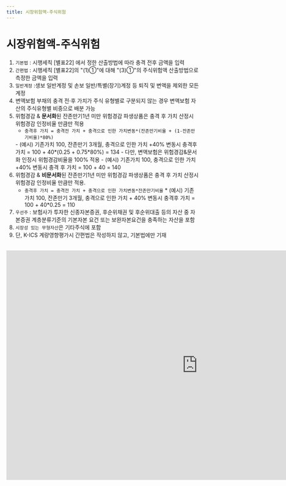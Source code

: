 ```yaml
---
title: 시장위험액-주식위험
---
```

# 시장위험액-주식위험

<Accordion multiple activeIndex={[]}>
<AccordionTab header="[작성 요령]">

1. `기본법` : 시행세칙 [별표22] <OverlayDemo id = "443"/> 에서 정한 산출방법에 따라 충격 전후 금액을 입력
2. `간편법` : 시행세칙 [별표22]의 <OverlayDemo id = "416_나"/>"(1)①"에 대해 <OverlayDemo id = "416_나"/>"(3)①"의 주식위험액 산출방법으로 측정한 금액을 입력
3. `일반계정` :생보 일반계정 및 손보 일반/특별(장기)계정 등 퇴직 및 변액을 제외한 모든 계정
4. 변액보험 부채의 충격 전·후 가치가 주식 유형별로 구분되지 않는 경우 변액보험 자산의 주식유형별 비중으로 배분 가능
5. 위험경감 & **문서화**된 잔존만기1년 미만 위험경감 파생상품은 충격 후 가치 산정시 위험경감 인정비율 만큼만 적용
    - `충격후 가치 = 충격전 가치 + 충격으로 인한 가치변동*(잔존만기비율 + (1-잔존만기비율)*80%)`
     <SubText>
     - (예시) 기존가치 100, 잔존만기 3개월, 충격으로 인한 가치 +40% 변동시 충격후 가치 = 100 + 40*(0.25 + 0.75*80%)  = 134
     - 다만, 변액보험은 위험경감&문서화 인정시 위험경감비율을 100% 적용
     - (예시) 기존가치 100, 충격으로 인한 가치 +40% 변동시 충격 후 가치 = 100 + 40 = 140
     </SubText>
6. 위험경감 & **비문서화**된 잔존만기1년 미만 위험경감 파생상품은 충격 후 가치 산정시 위험경감 인정비율 만큼만 적용.
    - `충격후 가치 = 충격전 가치 + 충격으로 인한 가치변동*잔존만기비율`
  <SubText> * (예시) 기존가치 100, 잔존만기 3개월, 충격으로 인한 가치 + 40% 변동시 충격후 가치 = 100 + 40*0.25  = 110 </SubText>
7. `우선주` : 보험사가 투자한 신종자본증권, 후순위채권 및 후순위대출 등의 자산 중 자본증권 계층분류기준의 기본자본 요건 또는 보완자본요건을 충족하는 자산을 포함
8. `시장성 있는 무형자산`은 기타주식에 포함
9. 단, K-ICS 계량영향평가시 간편법은 작성하지 않고, 기본법에만 기재

</AccordionTab>
</Accordion>

<br/>

<iframe width="1000" height="600" frameBorder="0" scrolling="no"
src="https://onedrive.live.com/embed?resid=AB5F66CE0CF8D024%2116554&authkey=%21ACzRWZavyE-79hc&em=2
&AllowTyping=True
&wdAllowInteractivity=False&ActiveCell='5-2'!F10&Item='5-2'!A7:S41
&wdHideGridlines=True
&wdDownloadButton=False
&waccluster=PSG3">
</iframe>

